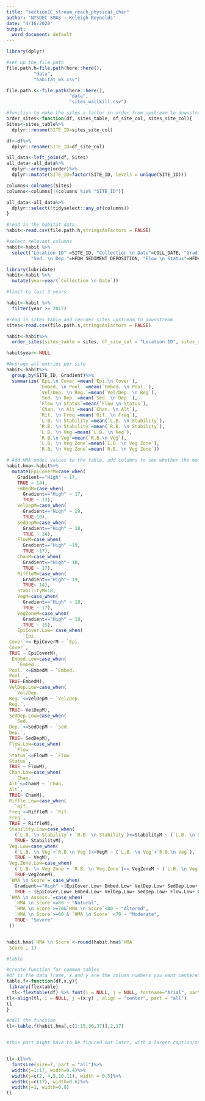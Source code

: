 ```yaml
---
title: "section1C_stream_reach_physical_char"
author: 'NYSDEC SMAS : Keleigh Reynolds'
date: "4/16/2020"
output:
  word_document: default
---
```


```r
library(dplyr)

#set up the file path
file.path.h=file.path(here::here(),
          "data",
          "habitat_wk.csv")

file.path.s<-file.path(here::here(),
                       "data",
                       "sites_wallkill.csv")

```

```r
#function to make the sites a factor in order from upstream to downstream
order_sites<-function(df, sites_table, df_site_col, sites_site_col){
Sites<-sites_table%>%
  dplyr::rename(SITE_ID=sites_site_col)

df<-df%>%
  dplyr::rename(SITE_ID=df_site_col)

all_data<-left_join(df, Sites)
all_data<-all_data%>%
  dplyr::arrange(order)%>%
  dplyr::mutate(SITE_ID=factor(SITE_ID, levels = unique(SITE_ID)))

columns<-colnames(Sites)
columns<-columns[!(columns %in% "SITE_ID")]

all_data<-all_data%>%
  dplyr::select(!tidyselect::any_of(columns))
}
```

```r
#read in the habitat data
habit<-read.csv(file.path.h,stringsAsFactors = FALSE)

#select relevant columns
habit<-habit %>% 
  select("Location ID" =SITE_ID, "Collection \n Date"=COLL_DATE, "Gradient"=HFDH_GRADIENT, "Epi.\n Cover"=HFDH_EPIFAUNAL_COVER, "Embed. \n Pool."=HFDH_EMBEDDEDNESS_POOLING, "Vel/Dep. \n Reg"=HFDH_VELOCITY_DEPTH_REGIME,
         "Sed. \n Dep."=HFDH_SEDIMENT_DEPOSITION, "Flow \n Status"=HFDH_FLOW_STATUS, "Chan. \n Alt"=HFDH_CHANNEL_ALTERATION, "Rif. \n Freq"=HFDH_RIFFLE_BEND_FREQUENCY, "L.B. \n Stability"=HFDH_LEFT_BANK_STABILITY, "R.B. \n Stability"= HFDH_RIGHT_BANK_STABILITY, "L.B. \n Veg"= HFDH_LEFT_BANK_VEG, "R.B.\n Veg"=HFDH_RIGHT_BANK_VEG, "L.B. \n Veg Zone"=HFDH_LEFT_BANK_VEG_ZONE, "R.B. \n Veg Zone"=HFDH_RIGHT_BANK_VEG_ZONE) 

library(lubridate)
habit<-habit %>% 
  mutate(year=year(`Collection \n Date`))

#limit to last 3 years

habit<-habit %>% 
  filter(year >= 2017)

#read in sites table and reorder sites upstream to downstream
sites<-read.csv(file.path.s,stringsAsFactors = FALSE)

habit<-habit%>%
  order_sites(sites_table = sites, df_site_col = "Location ID", sites_site_col = "SH_SITE_ID")

habit$year<-NULL

#Average all entries per site
habit<-habit%>%
  group_by(SITE_ID, Gradient)%>%
  summarize(`Epi.\n Cover`=mean(`Epi.\n Cover`),
            `Embed. \n Pool.`=mean(`Embed. \n Pool.`),
            `Vel/Dep. \n Reg.`=mean(`Vel/Dep. \n Reg`),
            `Sed. \n Dep.`=mean(`Sed. \n Dep.`),
            `Flow \n Status`=mean(`Flow \n Status`),
            `Chan. \n Alt`=mean(`Chan. \n Alt`),
            `Rif. \n Freq`=mean(`Rif. \n Freq`),
            `L.B. \n Stability`=mean(`L.B. \n Stability`),
            `R.B. \n Stability`=mean(`R.B. \n Stability`),
            `L.B. \n Veg`=mean(`L.B. \n Veg`),
            `R.B.\n Veg`=mean(`R.B.\n Veg`),
            `L.B. \n Veg Zone`=mean(`L.B. \n Veg Zone`),
            `R.B. \n Veg Zone`=mean(`R.B. \n Veg Zone`))

```

```r
# Add HMA model values to the table, add columns to see whether the model or stream score is lower, calculate HMA, add column to interpret HMA score
habit.hma<-habit%>%
  mutate(EpiCoverM=case_when(
    Gradient=="High" ~ 17,
    TRUE ~ 14),
    EmbedM=case_when(
      Gradient=="High" ~ 17,
      TRUE ~ 13),
    VelDepM=case_when(
      Gradient=="High" ~ 19,
      TRUE~10),
    SedDepM=case_when(
      Gradient=="High" ~ 18,
      TRUE ~ 14),
    FlowM=case_when(
      Gradient=="High" ~19,
      TRUE ~17),
    ChanM=case_when(
      Gradient=="High"~ 18,
      TRUE ~ 17),
    RiffleM=case_when(
      Gradient=="High"~ 19,
      TRUE~ 14),
    StabilityM=18,
    VegM=case_when(
      Gradient=="High" ~ 18,
      TRUE ~ 17),
    VegZoneM=case_when(
      Gradient=="High" ~ 18,
      TRUE ~ 15),
    EpiCover.Low= case_when(
      `Epi.
 Cover`<= EpiCoverM ~ `Epi.
 Cover`,
 TRUE ~ EpiCoverM),
  Embed.Low=case_when(
    `Embed. 
 Pool.`<=EmbedM ~ `Embed. 
 Pool.`,
 TRUE~EmbedM),
 VelDep.Low=case_when(
   `Vel/Dep. 
 Reg.`<=VelDepM ~ `Vel/Dep. 
 Reg.`,
 TRUE~ VelDepM),
 SedDep.Low=case_when(
   `Sed. 
 Dep.`<=SedDepM ~ `Sed. 
 Dep.`,
 TRUE~ SedDepM),
 Flow.Low=case_when(
   `Flow 
 Status`<=FlowM ~ `Flow 
 Status`,
 TRUE ~ FlowM),
 Chan.Low=case_when(
   `Chan. 
 Alt`<=ChanM ~ `Chan. 
 Alt`,
 TRUE~ ChanM),
 Riffle.Low=case_when(
   `Rif. 
 Freq`<=RiffleM ~ `Rif. 
 Freq`,
 TRUE ~ RiffleM),
 Stability.Low=case_when(
   (`L.B. \n Stability`+ `R.B. \n Stability`)<=StabilityM ~ (`L.B. \n Stability`+ `R.B. \n Stability`),
   TRUE~ StabilityM),
 Veg.Low=case_when(
   (`L.B. \n Veg`+`R.B.\n Veg`)<=VegM ~ (`L.B. \n Veg`+`R.B.\n Veg`),
   TRUE ~ VegM),
 Veg.Zone.Low=case_when(
   (`L.B. \n Veg Zone`+ `R.B. \n Veg Zone`)<= VegZoneM ~ (`L.B. \n Veg Zone`+ `R.B. \n Veg Zone`),
   TRUE~VegZoneM),
 `HMA \n Score`= case_when(
   Gradient=="High" ~(EpiCover.Low+ Embed.Low+ VelDep.Low+ SedDep.Low+ Flow.Low+ Chan.Low+ Riffle.Low+ Stability.Low+Veg.Low+ Veg.Zone.Low)/181*100,
   TRUE ~ (EpiCover.Low+ Embed.Low+ VelDep.Low+ SedDep.Low+ Flow.Low+ Chan.Low+ Riffle.Low+ Stability.Low+Veg.Low+ Veg.Zone.Low)/149*100),
 `HMA \n Assess.`=case_when(
   `HMA \n Score`>=80 ~ "Natural",
   `HMA \n Score`>=70&`HMA \n Score`<80 ~ "Altered",
   `HMA \n Score`>=60 & `HMA \n Score` <70 ~ "Moderate",
   TRUE~ "Severe"
 ))


habit.hma$`HMA \n Score`<-round(habit.hma$`HMA 
 Score`, 1)

```



```r
#table

#create function for common tables
#df is the data frame, x and y are the column numbers you want centered, z is the caption
table.f<-function(df,x,y){
 library(flextable)
  tl<-flextable(df) %>% font(i = NULL, j = NULL, fontname="Arial", part = "all") %>% theme_zebra() %>% autofit()
tl<-align(tl, i = NULL, j =(x:y) , align = "center", part = "all")
tl
}

#call the function
tl<-table.f(habit.hma[,c(1:15,36,37)],2,17)


#this part might have to be figured out later, with a larger caption/table function? Not sure yet.


tl<-tl%>%
  fontsize(size=7, part = "all")%>%
  width(j=1:17, width=0.4)%>%
  width(j=c(2, 4,5,10,11), width = 0.5)%>%
  width(j=c(17), width=0.6)%>%
  width(j=1, width=0.8)
tl

```


